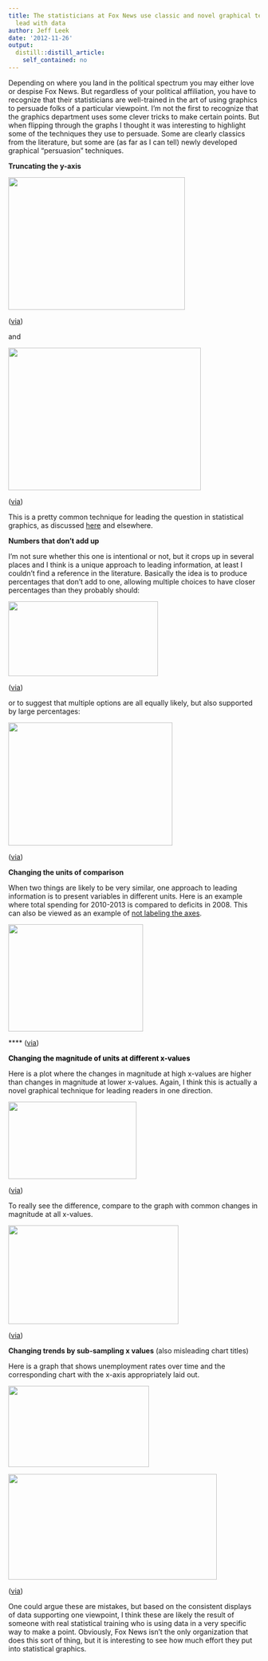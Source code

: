 ```yaml
---
title: The statisticians at Fox News use classic and novel graphical techniques to
  lead with data
author: Jeff Leek
date: '2012-11-26'
output:
  distill::distill_article:
    self_contained: no
---
```


Depending on where you land in the political spectrum you may either love or despise Fox News. But regardless of your political affiliation, you have to recognize that their statisticians are well-trained in the art of using graphics to persuade folks of a particular viewpoint. I'm not the first to recognize that the graphics department uses some clever tricks to make certain points. But when flipping through the graphs I thought it was interesting to highlight some of the techniques they use to persuade. Some are clearly classics from the literature, but some are (as far as I can tell) newly developed graphical "persuasion" techniques.

**Truncating the y-axis**

<img class="alignnone" src="http://mediamatters.org/static/images/item/fnc-an-20120809-welfarechart-2.jpg" alt="" width="354" height="266" />

([via](http://mediamatters.org/blog/2012/08/09/today-in-dishonest-fox-charts-government-aid-ed/189223))

and

<img class="alignnone" src="http://blogs-images.forbes.com/naomirobbins/files/2012/08/Bush_cuts2.png" alt="" width="386" height="286" />

([via](http://www.forbes.com/sites/naomirobbins/2012/08/04/another-misleading-graph-of-romneys-tax-plan/))

This is a pretty common technique for leading the question in statistical graphics, as discussed [here](http://www.amazon.com/How-Lie-Statistics-Darrell-Huff/dp/0393310728) and elsewhere.

**Numbers that don't add up**

I'm not sure whether this one is intentional or not, but it crops up in several places and I think is a unique approach to leading information, at least I couldn't find a reference in the literature. Basically the idea is to produce percentages that don't add to one, allowing multiple choices to have closer percentages than they probably should:

<img class="alignnone" src="http://24.media.tumblr.com/tumblr_m9xia70vbR1rfnvq8o1_500.jpg" alt="" width="300" height="150" />

([via](http://badgraphs.tumblr.com/))

or to suggest that multiple options are all equally likely, but also supported by large percentages:

<img class="alignnone" src="http://flowingdata.com/wp-content/uploads/yapb_cache/app15725951258947184.acq6gmp0hf4sowckg80ssc8wg.2xne1totli0w8s8k0o44cs0wc.th.png" alt="" width="329" height="247" />

([via](http://flowingdata.com/2009/11/26/fox-news-makes-the-best-pie-chart-ever/))

**Changing the units of comparison**

When two things are likely to be very similar, one approach to leading information is to present variables in different units. Here is an example where total spending for 2010-2013 is compared to deficits in 2008. This can also be viewed as an example of [not labeling the axes](http://www.sao.state.tx.us/resources/Manuals/Method/data/12DECEPD.pdf).

<img class="alignnone" src="http://mediamatters.org/static/images/item/fnc-ff-20120926-spending.jpg" alt="" width="270" height="215" />

**** ([via](http://mediamatters.org/blog/2012/09/26/by-the-way-heres-another-dishonest-fox-news-gra/190141))

<span style="color: #000000;"><strong>Changing the magnitude of units at different x-values</strong></span>

Here is a plot where the changes in magnitude at high x-values are higher than changes in magnitude at lower x-values. Again, I think this is actually a novel graphical technique for leading readers in one direction.

<img class="alignnone" src="http://freethoughtblogs.com/lousycanuck/files/2011/12/121212_fox.jpg" alt="" width="257" height="155" />

([via](http://freethoughtblogs.com/lousycanuck/2011/12/14/im-better-at-graphs-than-fox-news/))

To really see the difference, compare to the graph with common changes in magnitude at all x-values.

<img class="alignnone" src="http://freethoughtblogs.com/lousycanuck/files/2011/12/us-unemployment2011.png" alt="" width="341" height="198" />

([via](http://freethoughtblogs.com/lousycanuck/2011/12/14/im-better-at-graphs-than-fox-news/))

**Changing trends by sub-sampling x values** (also misleading chart titles)

Here is a graph that shows unemployment rates over time and the corresponding chart with the x-axis appropriately laid out.

<img class="alignnone" src="http://onlinestatbook.com/2/graphing_distributions/graphics/graph2.png" alt="" width="282" height="163" />

<img class="alignnone" src="http://onlinestatbook.com/2/graphing_distributions/graphics/graph3.png" alt="" width="418" height="212" />

([via](http://onlinestatbook.com/2/graphing_distributions/graphing_distributionsSA.html))

One could argue these are mistakes, but based on the consistent displays of data supporting one viewpoint, I think these are likely the result of someone with real statistical training who is using data in a very specific way to make a point. Obviously, Fox News isn't the only organization that does this sort of thing, but it is interesting to see how much effort they put into statistical graphics.
